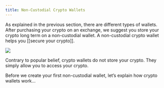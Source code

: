 ```yaml
---
title: Non-Custodial Crypto Wallets
---
```




As explained in the previous section, there are different types of wallets. After purchasing your crypto on an exchange, we suggest you store your crypto long term on a non-custodial wallet. A non-custodial crypto wallet helps you [[secure your crypto]].

![](../../../.gitbook/assets/4.jpg)

Contrary to popular belief, crypto wallets do not store your crypto. They simply allow you to access your crypto.

Before we create your first non-custodial wallet, let’s explain how crypto wallets work…
